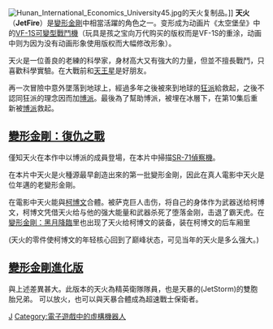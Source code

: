 {{noteTA
|G1=Transformers
}}
[[File:Hunan_International_Economics_University45.jpg|thumb]]的天火复制品。]]
'''天火'''（'''JetFire'''）是[[變形金剛|變形金剛]]中相當活躍的角色之一。变形成为动画片《太空堡垒》中的[[VF-1女武神|VF-1S]][[可變型戰鬥機|可變型戰鬥機]]（玩具是孩之宝向万代购买的版权而是VF-1S的重涂，动画中则为因为没有动画形象使用版权而大幅修改形象）。

天火是一位善良的老練的科學家，身材高大又有強大的力量，但並不擅長戰鬥，只喜歡科學實驗。在大戰前和[[星星叫|天王星]]是好朋友。

再一次冒險中意外墜落到地球上，經過多年之後被來到地球的[[狂派|狂派]]給救起，之後不認同狂派的理念因而加[[博派|博派]]。最後為了幫助博派，被埋在冰層下，在第10集后重新被[[博派|博派]]救起。

== [[變形金剛：復仇之戰|變形金剛：復仇之戰]] ==
僅知天火在本作中以博派的成員登場，在本片中掃描[[SR-71偵察機|SR-71偵察機]]。

在本片中天火是火種源最早創造出來的第一批變形金剛，因此在真人電影中天火是位年邁的老變形金剛。

在電影中天火能與[[柯博文|柯博文]]合體。被萨克巨人击伤，将自己的身体作为武器送给柯博文，柯博文凭借天火给与他的强大能量和武器杀死了堕落金刚，击退了霸天虎。在[[變形金剛：黑月降臨|變形金剛：黑月降臨]]里也出现了天火给柯博文的装备，装在柯博文的后车厢里


(天火的零件使柯博文的年轻核心回到了巅峰状态，可见当年的天火是多么强大。)

== [[變形金剛進化版|變形金剛進化版]] ==
與上述差異甚大。此版本的天火為精英衛隊隊員，也是天暴的(JetStorm)的雙胞胎兄弟。
可以放火，也可以與天暴合體成為超速戰士保衛者。

{{變形金剛系列}}

[[Category:Autobot|J]]
[[Category:電子遊戲中的虛構機器人|Category:電子遊戲中的虛構機器人]]